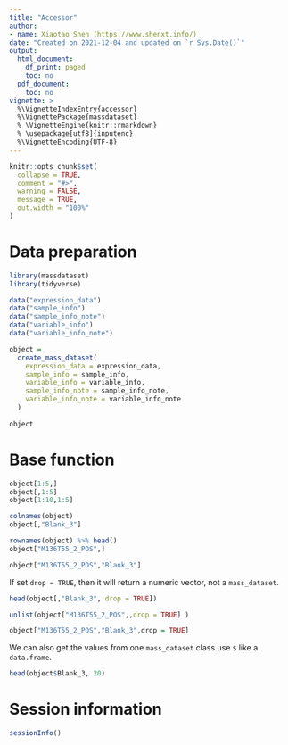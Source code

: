 ```yaml
---
title: "Accessor"
author:
- name: Xiaotao Shen (https://www.shenxt.info/)
date: "Created on 2021-12-04 and updated on `r Sys.Date()`"
output:
  html_document:
    df_print: paged
    toc: no
  pdf_document:
    toc: no
vignette: >
  %\VignetteIndexEntry{accessor}
  %\VignettePackage{massdataset}
  % \VignetteEngine{knitr::rmarkdown}
  % \usepackage[utf8]{inputenc}
  %\VignetteEncoding{UTF-8}
---
```


```r
knitr::opts_chunk$set(
  collapse = TRUE,
  comment = "#>",
  warning = FALSE,
  message = TRUE,
  out.width = "100%"
)
```

# **Data preparation**

```r
library(massdataset)
library(tidyverse)

data("expression_data")
data("sample_info")
data("sample_info_note")
data("variable_info")
data("variable_info_note")

object =
  create_mass_dataset(
    expression_data = expression_data,
    sample_info = sample_info,
    variable_info = variable_info,
    sample_info_note = sample_info_note,
    variable_info_note = variable_info_note
  )
  
object
```


# **Base function**

```r
object[1:5,]
object[,1:5]
object[1:10,1:5]
```

```r
colnames(object)
object[,"Blank_3"]

rownames(object) %>% head()
object["M136T55_2_POS",]

object["M136T55_2_POS","Blank_3"]
```
If set `drop = TRUE`, then it will return a numeric vector, not a `mass_dataset`.

```r
head(object[,"Blank_3", drop = TRUE])

unlist(object["M136T55_2_POS",,drop = TRUE] )

object["M136T55_2_POS","Blank_3",drop = TRUE]
```

We can also get the values from one `mass_dataset` class use `$` like a `data.frame`.

```r
head(object$Blank_3, 20)
```

# **Session information**

```r
sessionInfo()
```